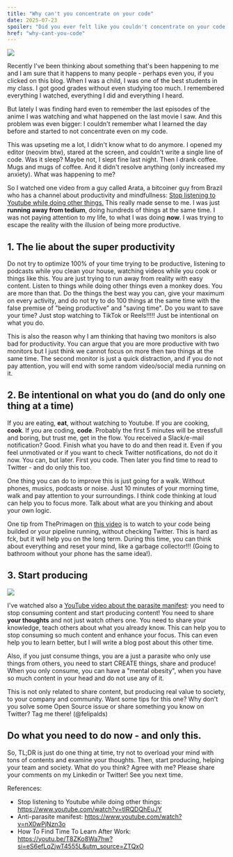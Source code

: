 ```yaml
---
title: "Why can't you concentrate on your code"
date: 2025-07-23
spoiler: "Did you ever felt like you couldn't concentrate on your code anymore? Read this article to get back to work!"
href: "why-cant-you-code"
---
```


![](./tired.jpg)

Recently I've been thinking about something that's been happening to me and I am sure that it happens to many people - perhaps even you, if you clicked on this blog. When I was a child, I was one of the best students in my class. I got good grades without even studying too much. I remembered everything I watched, everything I did and everything I heard.

But lately I was finding hard even to remember the last episodes of the anime I was watching and what happened on the last movie I saw. And this problem was even bigger: I couldn't remember what I learned the day before and started to not concentrate even on my code.

This was upseting me a lot, I didn't know what to do anymore. I opened my editor (neovim btw), stared at the screen, and couldn't write a single line of code. Was it sleep? Maybe not, I slept fine last night. Then I drank coffee. Mugs and mugs of coffee. And it didn't resolve anything (only increased my anxiety). What was happening to me?

So I watched one video from a guy called Arata, a bitcoiner guy from Brazil who has a channel about productivity and mindfullness:  [Stop listening to Youtube while doing other things.](https://www.youtube.com/watch?v=tIRQDQhEuJY) This really made sense to me. I was just **running away from tedium**, doing hundreds of things at the same time. I was not paying attention to my life, to what I was doing **now**. I was trying to escape the reality with the illusion of being more productive.

## 1. The lie about the super productivity

Do not try to optimize 100% of your time trying to be productive, listening to podcasts while you clean your house, watching videos while you cook or things like this. You are just trying to run away from reality with easy content. Listen to things while doing other things even a monkey does. You are more than that. Do the things the best way you can, give your maximum on every activity, and do not try to do 100 things at the same time with the false premise of "being productive" and "saving time". Do you want to save your time? Just stop watching to TikTok or Reels!!!!! Just be intentional on what you do.

This is also the reason why I am thinking that having two monitors is also bad for productivity. You can argue that you are more productive with two monitors but I just think we cannot focus on more then two things at the same time. The second monitor is just a quick distraction, and if you do not pay attention, you will end with some random video/social media running on it.

## 2. Be intentional on what you do (and do only one thing at a time)

If you are eating, **eat**, without watching to Youtube. If you are cooking, **cook**. If you are coding, **code**. Probably the first 5 minutes will be stressfull and boring, but trust me, get in the flow. You received a Slack/e-mail notification? Good. Finish what you have to do and then read it. Even if you feel unmotivated or if you want to check Twitter notifications, do not do it now. You can, but later. First you code. Then later you find time to read to Twitter - and do only this too.


One thing you can do to improve this is just going for a walk. Without phones, musics, podcasts or noise. Just 10 minutes of your morning time, walk and pay attention to your surroundings. I think code thinking at loud can help you to focus more. Talk about what are you thinking and about your own logic.

One tip from ThePrimagen on [this video](https://youtu.be/T8ZKo8Wa7hw?si=eS6efLqZjwT4555L&utm_source=ZTQxO) is to watch to your code being builded or your pipeline running, without checking Twitter. This is hard as fck, but it will help you on the long term. During this time, you can think about everything and reset your mind, like a garbage collector!!! (Going to bathroom without your phone has the same idea!).  



## 3. Start producing

![](./know.jpeg)

I've watched also a [YouTube video about the parasite manifest](https://www.youtube.com/watch?v=nX0wPjNzn3o): you need to stop consuming content and start producing content! You need to share **your thoughts** and not just watch others one. You need to share your knowledge, teach others about what you already know. This can help you to stop consuming so much content and enhance your focus. This can even help you to learn better, but I will write a blog post about this other time.

Also, if you just consume things, you are a just a parasite who only use things from others, you need to start CREATE things, share and produce! When you only consume, you can have a "mental obesity", when you have so much content in your head and do not use any of it.

This is not only related to share content, but producing real value to society, to your company and community.
Want some tips for this one? Why don't you solve some Open Source issue or share something you know on Twitter? Tag me there! (@felipalds)

## Do what you need to do now - and only this.

So, TL;DR is just do one thing at time, try not to overload your mind with tons of contents and examine your thoughts. Then, start producing, helping your team and society.
What do you think? Agree with me? Please share your comments on my Linkedin or Twitter! See you next time.

References:
- Stop listening to Youtube while doing other things: https://www.youtube.com/watch?v=tIRQDQhEuJY
- Anti-parasite manifest: https://www.youtube.com/watch?v=nX0wPjNzn3o
- How To Find Time To Learn After Work: https://youtu.be/T8ZKo8Wa7hw?si=eS6efLqZjwT4555L&utm_source=ZTQxO




